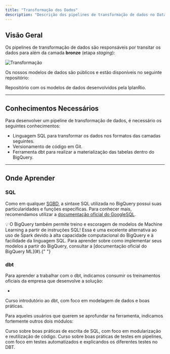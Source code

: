 ```yaml
---
title: "Transformação dos Dados"
description: "Descrição dos pipelines de transformação de dados no Data Lake."
---
```


## Visão Geral

Os pipelines de transformação de dados são responsáveis por transitar os dados para além da camada **bronze** (etapa _staging_):

![Transformação](../../images/guia-de-desenvolvimento/tipos-de-pipeline/transformacao.png)

Os nossos modelos de dados são públicos e estão disponíveis no seguinte repositório:

<CardGroup cols={1}>
  <Card
    title="Modelos de Dados - IplanRio"
    icon="github"
    href="https://github.com/prefeitura-rio/queries-rj-iplanrio"
    horizontal={true}
    color="#000000"
  >
    Repositório com os modelos de dados desenvolvidos pela IplanRio.
  </Card>
</CardGroup>

---

## Conhecimentos Necessários

Para desenvolver um pipeline de transformação de dados, é necessário os seguintes conhecimentos:

- Linguagem SQL para transformar os dados nos formatos das camadas seguintes.
- Versionamento de código em Git.
- Ferramenta dbt para realizar a materialização das tabelas dentro do BigQuery.

---

## Onde Aprender

### SQL

Como em qualquer [SGBD](https://pt.wikipedia.org/wiki/Sistema_de_gerenciamento_de_banco_de_dados), a sintaxe SQL utilizada no BigQuery possui suas particularidades e funções específicas. Para conhecer mais, recomendamos utilizar a [documentação oficial do GoogleSQL](#).

<Tip>   
  💡 O BigQuery também permite treino e escoragem de modelos de Machine
  Learning a partir de instruções SQL! Essa é uma excelente alternativa ao uso
  de Spark devido à alta capacidade computacional do BigQuery e à facilidade
  da linguagem SQL. Para aprender sobre como implementar seus modelos a partir
  do BigQuery, consultar a [documentação oficial do BigQuery ML](#).{" "}
</Tip>

### dbt

Para aprender a trabalhar com o dbt, indicamos consumir os treinamentos oficiais da empresa que desenvolve a solução:

- **[]()**

<CardGroup cols={1}>
  <Card
    title="Curso introdutório - dbt Learn"
    icon="graduation-cap"
    href="https://courses.getdbt.com/courses/fundamentals"
    horizontal={true}
  >
    Curso introdutório ao dbt, com foco em modelagem de dados e boas práticas.
  </Card>
</CardGroup>


Para aqueles usuários que querem se aprofundar na ferramenta, indicamos fortemente outros dois módulos:


<CardGroup cols={2}>
  <Card
    title="Escrevendo SQL modular - dbt Learn"
    icon="graduation-cap"
    href="https://courses.getdbt.com/courses/refactoring-sql-for-modularity"
    horizontal={true}
  >
    Curso sobre boas práticas de escrita de SQL, com foco em modularização e reutilização de código.
  </Card>
    <Card
    title="Métodos avançados para testar seus pipelines - dbt Learn"
    icon="graduation-cap"
    href="https://courses.getdbt.com/courses/advanced-testing"
    horizontal={true}
  >
    Curso sobre boas práticas de testes em pipelines, com foco em testes automatizados e explicandos os diferentes testes no DBT.
  </Card>
</CardGroup>
